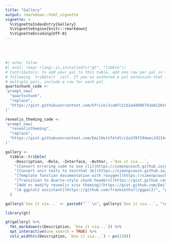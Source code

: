 ```yaml
---
title: "Gallery"
output: rmarkdown::html_vignette
vignette: >
  %\VignetteIndexEntry{Gallery}
  %\VignetteEngine{knitr::rmarkdown}
  %\VignetteEncoding{UTF-8}
---
```


<br><br>

```r
#| echo: false
#| eval: !expr rlang::is_installed(c("gt", "tibble"))
# Contributors: to add your pal to this table, add one row per pal in the
# following `tribble()` call. If you've authored a pal extension that includes
# multiple pals, include a row for each pal.
quartochunk_code <-
'prompt_new(
  "quartochunk",
  "replace",
  "https://gist.githubusercontent.com/hfrick/1ca8fc2cb2a4409b743e8120c6cc2223/raw/a9703edfbd4e83839af0278c33add1b33e243d02/quartochunk-replace.md"
)'

revealjs_theming_code <-
'prompt_new(
  "revealjstheming",
  "replace",
  "https://gist.githubusercontent.com/EmilHvitfeldt/c2a3f8f294aec242144a9e135db2e2a3/raw/79298f9f5178a558e2c3422d745e7393fd483396/revealjs-scss-theming-prompt.md"
)'

gallery <- 
  tibble::tribble(
    ~Description, ~Role, ~Interface, ~Author, ~`Use it via...`,
    "[Convert erroring code to use cli](https://simonpcouch.github.io/pal/reference/pal_cli.html)", "cli", "replace", "Simon Couch", "library(pal)",
    "[Convert unit tests to testthat 3e](https://simonpcouch.github.io/pal/reference/pal_testthat.html)", "testthat", "replace", "Simon Couch", "library(pal)",
    "[Template function documentation with roxygen](https://simonpcouch.github.io/pal/reference/pal_roxygen.html)", "roxygen", "prefix", "Simon Couch", "library(pal)",
    "[Transition to Quarto-style chunk headers](https://gist.github.com/hfrick/1ca8fc2cb2a4409b743e8120c6cc2223)", "quartochunk", "replace", "Hannah Frick", quartochunk_code,
    "[Add or modify revealjs scss theming](https://gist.github.com/EmilHvitfeldt/c2a3f8f294aec242144a9e135db2e2a3)", "revealjstheming", "replace", "Emil Hansen", revealjs_theming_code,
    "[A ggplot2 assistant](https://github.com/frankiethull/ggpal2)", "ggplot2", "replace", "Frank Hull", "pak::pak(\"frankiethull/ggpal2\")\nlibrary(ggpal2)"
  ) 

gallery$`Use it via...` <- paste0("```\n", gallery$`Use it via...`, "\n```")

library(gt)

gt(gallery) %>%
  fmt_markdown(c(Description, `Use it via...`)) %>%
  opt_interactive(use_search = TRUE) %>%
  cols_width(c(Description, `Use it via...`) ~ px(220))
```

